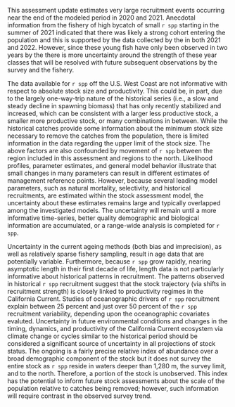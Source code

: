 
This assessment update estimates very large recruitment events occurring near the end of the modeled period in 2020 and 2021. Anecdotal information from the fishery of high bycatch of small `r spp` starting in the summer of 2021 indicated that there was likely a strong cohort entering the population and this is supported by the data collected by the \glsentrylong{s-wcgbt} in both 2021 and 2022.  However, since these young fish have only been observed in two years by the \glsentrylong{s-wcgbt} there is more uncertainty around the strength of these year classes that will be resolved with future subsequent observations by the survey and the fishery.   

The data available for `r spp` off the U.S. West Coast are not informative with respect to absolute stock
size and productivity. This could be, in part, due to the largely one-way-trip nature of the historical
series (i.e., a slow and steady decline in spawning biomass) that has only recently stabilized and
increased, which can be consistent with a larger less productive stock, a smaller more productive
stock, or many combinations in between. While the historical catches provide some information
about the minimum stock size necessary to remove the catches from the population, there is limited information in the data regarding the upper limit of the stock size. The above factors are also confounded by movement of `r spp` between the region included in this assessment and regions to the north. Likelihood profiles, parameter estimates, and general model behavior illustrate that small changes in many parameters can result in different estimates of management reference points.
However, because several leading model parameters, such as natural mortality, selectivity, and historical recruitments, are estimated within the stock assessment model, the uncertainty about these estimates remains large and typically overlapped among the investigated models. The uncertainty will remain until a more informative time-series, better quality demographic and biological information are accumulated, or a range-wide analysis is completed for `r spp`.

Uncertainty in the current ageing methods (both bias and imprecision), as well as relatively sparse
fishery sampling, result in age data that are potentially variable. Furthermore, because `r spp` grow rapidly, nearing asymptotic length in their first decade of life, length data is not particularly informative about historical patterns in recruitment. The patterns observed in historical `r spp` recruitment suggest that the stock trajectory (via shifts in recruitment strength) is closely linked to productivity regimes in the California Current. Studies of oceanographic drivers of `r spp` recruitment explain between 25 percent and just over 50 percent of the `r spp` recruitment variability, depending upon the oceanographic covariates evaluted. Uncertainty in future environmental conditions and changes in the timing, dynamics, and productivity of the California Current ecosystem via climate change or cycles similar to the historical period should be considered a significant source of uncertainty in all projections of stock status. The ongoing \glsentrylong{s-wcgbt} is a fairly precise relative index of abundance over a broad demographic component of the stock but it does not survey the entire stock as `r spp` reside in waters deeper than 1,280 m, the survey limit, and to the north. Therefore, a portion of the stock is unobserved. This index has the potential to inform future stock assessments about the scale of the population relative to catches being removed; however, such information will require contrast in
the observed survey trend.
